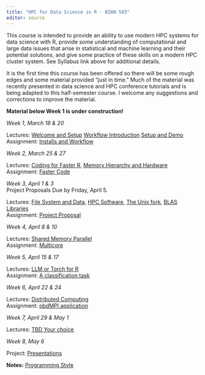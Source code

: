 ```yaml
---
title: "HPC for Data Science in R - BZAN 583"
editor: source
---
```


This course is intended to provide an ability to use modern HPC systems for data science with R, provide some understanding of computational and large data issues that arise in statistical and machine learning and their potential solutions, and give some practice of these skills on a modern HPC cluster system. See Syllabus link above for additional details.

It is the first time this course has been offered so there will be some rough edges and some material provided "just in time." Much of the material was recently presented in data science and HPC conference tutorials and is being adapted to this half-semester course. I welcome any suggestions and corrections to improve the material. 

**Material below Week 1 is under construction!**

::: {layout="[1,2]"}
*Week 1, March 18 & 20*

Lectures: [Welcome and Setup](materials/lectures/1-welcome)
[Workflow Introduction](materials/lectures/1a-workflow)
[Setup and Demo](materials/lectures/1b-setupdemo)  
Assignment: [Installs and Workflow](materials/assignment/1-workflow) 
<!--
workflow practice starts with faster examples and timing.
e.g. compare lapply sum, coulumnSums(), and tidyverse sum of taxi data subset
downloading packages practice, git and GitHub setup
-->

*Week 2, March 25 & 27*  

Lectures: [Coding for Faster R](materials/lectures/2-faster),
[Memory Hierarchy and Hardware](materials/lectures/2-hardware)\
Assignment: [Faster Code](materials/assignment/2-faster) 
<!-- double down on faster with memory hierarchy examples -->

*Week 3, April 1 & 3* \
Project Proposals Due by Friday, April 5.

Lectures: [File System and Data](materials/lectures/3-data), [HPC Software](materials/lectures/3-software), [The Unix fork](materials/lectures/3-fork), [BLAS Libraries](materials/lectures/3-blas)\
Assignment: [Project Proposal](materials/assignment/3-project) 
<!-- start library parallel FlexiBLAS & OpenBLAS -->

*Week 4, April 8 & 10*

Lectures: [Shared Memory Parallel](materials/lectures/4-shared_mem)\
Assignment: [Multicore](materials/assignment/4-mclapply) 
<!-- mclapply examples -->

*Week 5, April 15 & 17*

Lectures: [LLM or Torch for R](materials/lectures/5-nn)\
Assignment: [A classification task](materials/assignment/5-nn) 
<!-- LLM coding or torch week? -->

*Week 6, April 22 & 24*

Lectures: [Distributed Computing](materials/lectures/6-distributed)\
Assignment: [pbdMPI application](materials/assignment/6-mpi) 
<!-- simple distributed (mapreduce & spmd MPI) and projects -->

*Week 7, April 29 & May 1*

Lectures: [TBD Your choice](materials/lectures/7-projects)\
<!-- concentrate on troubleshooting projects -->

*Week 8, May 6*

Project: [Presentations](materials/lectures/8-presentations)
:::

**Notes:** [Programming Style](style.qmd)
